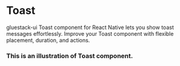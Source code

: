 
# Toast

gluestack-ui Toast component for React Native lets you show toast messages effortlessly. Improve your Toast component with flexible placement, duration, and actions.


### This is an illustration of Toast component.
<!-- Failed to load CodePreviewer for Example:1 -->